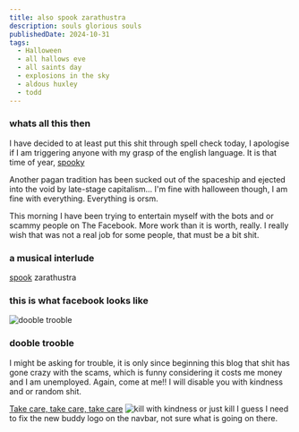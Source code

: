 ```yaml
---
title: also spook zarathustra
description: souls glorious souls
publishedDate: 2024-10-31
tags:
  - Halloween
  - all hallows eve
  - all saints day
  - explosions in the sky
  - aldous huxley
  - todd
---
```


### whats all this then

I have decided to at least put this shit through spell check today, I apologise if I am
triggering anyone with my grasp of the english language.
It is that time of year, [spooky](https://www.youtube.com/watch?v=pUGEuNkfMpc)

Another pagan tradition has been sucked out of the spaceship and ejected
into the void by late-stage capitalism...
I'm fine with halloween though, I am fine with everything.
Everything is orsm.

This morning I have been trying to entertain myself with the bots and or scammy people on
The Facebook. More work than it is worth, really. I really wish that was not a real job for
some people, that must be a bit shit.

### a musical interlude

[spook](https://www.youtube.com/watch?v=Szdziw4tI9o) zarathustra

### this is what facebook looks like

![dooble trooble](@/assets/scamtast.jpg)

### dooble trooble

I might be asking for trouble, it is only since beginning this blog that shit has gone
crazy with the scams, which is funny considering it costs me money and I am unemployed.
Again, come at me!!
I will disable you with kindness and or random shit.

[Take care, take care, take care](https://www.youtube.com/watch?v=P4qJubd1haw)
![kill with kindness or just kill](@/assets/killwithkindness.jpg)
I guess I need to fix the new buddy logo on the navbar, not sure what is going on there.
